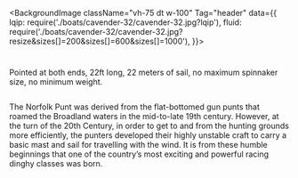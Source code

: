 <BackgroundImage className="vh-75 dt w-100"
  Tag="header"
  data={{
    lqip: require('./boats/cavender-32/cavender-32.jpg?lqip'),
    fluid: require('./boats/cavender-32/cavender-32.jpg?resize&sizes[]=200&sizes[]=600&sizes[]=1000'),
  }}>
  <h1 className="f2 f-subheadline-l measure white lh-title fw9"></h1>
</BackgroundImage>

<div className="ph3 ph4-m ph5-l">
  <p className="tc f5 f3-m f1-l measure center pv2">
    Pointed at both ends, 22ft long, 22 meters of sail, no maximum spinnaker size, no minimum weight.
  </p>
  <div className="f5 f3-m lh-copy">
    <div className="cf dt-l bt b--black-10 pv4">
      <div className="dtc-l v-mid mw6 pr3-l w-50">
        <Image className="w-100" data={{
          lqip: require('../images/twos.jpg?lqip'),
          fluid: require('../images/twos.jpg?resize&sizes[]=200&sizes[]=600&sizes[]=1000'),
        }} />
      </div>
      <div className="dtc-l v-mid f2 f5-m f4-l measure-l w-50">
        <p className="measure center">
          <span >The Norfolk Punt</span> was derived from the flat-bottomed gun punts that roamed the Broadland waters in the mid-to-late 19th century. However, at the turn of the 20th Century, in order to get to and from the hunting grounds more efficiently, the punters developed their highly unstable craft to carry a basic mast and sail for travelling with the wind. It is from these humble beginnings that one of the country’s most exciting and powerful racing dinghy classes was born.
        </p>
      </div>
    </div>
  </div>
</div>


